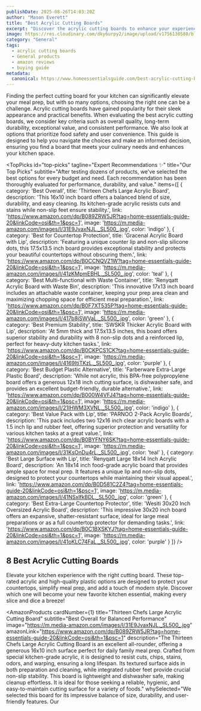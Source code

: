 ```yaml
---
publishDate: 2025-08-26T14:03:20Z
author: "Mason Everett"
title: "Best Acrylic Cutting Boards"
excerpt: "Discover the acrylic cutting boards to enhance your experience. Find top solutions based on thorough testing and reviews."
image: https://res.cloudinary.com/dky6urpy2/image/upload/v1756130580/blog_image_1756130579_brysnt.webp
category: "General"
tags:
  - acrylic cutting boards
  - General products
  - amazon reviews
  - buying guide
metadata:
  canonical: https://www.homeessentialsguide.com/best-acrylic-cutting-boards
---
```



Finding the perfect cutting board for your kitchen can significantly elevate your meal prep, but with so many options, choosing the right one can be a challenge. Acrylic cutting boards have gained popularity for their sleek appearance and practical benefits. When evaluating the best acrylic cutting boards, we consider key criteria such as overall quality, long-term durability, exceptional value, and consistent performance. We also look at options that prioritize food safety and user convenience. This guide is designed to help you navigate the choices and make an informed decision, ensuring you find a board that meets your culinary needs and enhances your kitchen space.

<TopPicks
  id="top-picks"
  tagline="Expert Recommendations ✨"
  title="Our Top Picks"
  subtitle="After testing dozens of products, we've selected the best options for every budget and need. Each recommendation has been thoroughly evaluated for performance, durability, and value."
  items={[
    {
      category: 'Best Overall',
      title: 'Thirteen Chefs Large Acrylic Board',
      description: 'This 16x10 inch board offers a balanced blend of size, durability, and easy cleaning. Its kitchen-grade acrylic resists cuts and stains while non-slip feet ensure stability.',
      link: 'https://www.amazon.com/dp/B089ZRW5JR?tag=home-essentials-guide-20&linkCode=osi&th=1&psc=1',
      image: 'https://m.media-amazon.com/images/I/31E9JvaxNJL._SL500_.jpg',
      color: 'indigo'
    },
    {
      category: 'Best for Countertop Protection',
      title: 'Gracenal Acrylic Board with Lip',
      description: 'Featuring a unique counter lip and non-slip silicone dots, this 17.5x13.5 inch board provides exceptional stability and protects your beautiful countertops without obscuring them.',
      link: 'https://www.amazon.com/dp/B0CCNQVZ1W?tag=home-essentials-guide-20&linkCode=osi&th=1&psc=1',
      image: 'https://m.media-amazon.com/images/I/41zKMpmEBHL._SL500_.jpg',
      color: 'teal'
    },
    {
      category: 'Best Multi-functional with Waste Container',
      title: 'Renyqatt Acrylic Board with Waste Bin',
      description: 'This innovative 17x13 inch board includes an attachable waste container, keeping your prep area clean and maximizing chopping space for efficient meal preparation.',
      link: 'https://www.amazon.com/dp/B0F7XT535P?tag=home-essentials-guide-20&linkCode=osi&th=1&psc=1',
      image: 'https://m.media-amazon.com/images/I/417b8jSWVaL._SL500_.jpg',
      color: 'green'
    },
    {
      category: 'Best Premium Stability',
      title: 'SWSKR Thicker Acrylic Board with Lip',
      description: 'At 5mm thick and 17.5x13.5 inches, this board offers superior stability and durability with 8 non-slip dots and a reinforced lip, perfect for heavy-duty kitchen tasks.',
      link: 'https://www.amazon.com/dp/B0CKPCS1CK?tag=home-essentials-guide-20&linkCode=osi&th=1&psc=1',
      image: 'https://m.media-amazon.com/images/I/4169ItiTKzL._SL500_.jpg',
      color: 'purple'
    },
    {
      category: 'Best Budget Plastic Alternative',
      title: 'Farberware Extra-Large Plastic Board',
      description: 'While not acrylic, this BPA-free polypropylene board offers a generous 12x18 inch cutting surface, is dishwasher safe, and provides an excellent budget-friendly, durable alternative.',
      link: 'https://www.amazon.com/dp/B000W4VFJ4?tag=home-essentials-guide-20&linkCode=osi&th=1&psc=1',
      image: 'https://m.media-amazon.com/images/I/21IHWM3XVNL._SL500_.jpg',
      color: 'indigo'
    },
    {
      category: 'Best Value Pack with Lip',
      title: 'PARNOO 2-Pack Acrylic Boards',
      description: 'This pack includes two 12x16 inch clear acrylic boards with a 1.5 inch lip and rubber feet, offering superior protection and versatility for various kitchen tasks at a great value.',
      link: 'https://www.amazon.com/dp/B0BYFNY6SK?tag=home-essentials-guide-20&linkCode=osi&th=1&psc=1',
      image: 'https://m.media-amazon.com/images/I/31KsOnDu4rL._SL500_.jpg',
      color: 'teal'
    },
    {
      category: 'Best Large Surface with Lip',
      title: 'Renyqatt Large 18x14 Inch Acrylic Board',
      description: 'An 18x14 inch food-grade acrylic board that provides ample space for meal prep. It features a unique lip and non-slip dots, designed to protect your countertops while maintaining their visual appeal.',
      link: 'https://www.amazon.com/dp/B0D581C2Z4?tag=home-essentials-guide-20&linkCode=osi&th=1&psc=1',
      image: 'https://m.media-amazon.com/images/I/41NSxlfkBDL._SL500_.jpg',
      color: 'green'
    },
    {
      category: 'Best Extra-Large Countertop Protector',
      title: 'Wesiti 30x20 Inch Oversized Acrylic Board',
      description: 'This impressive 30x20 inch board offers an expansive, shatter-resistant surface, ideal for large meal preparations or as a full countertop protector for demanding tasks.',
      link: 'https://www.amazon.com/dp/B0C1BXSKYJ?tag=home-essentials-guide-20&linkCode=osi&th=1&psc=1',
      image: 'https://m.media-amazon.com/images/I/41oKLC74FaL._SL500_.jpg',
      color: 'purple'
    }
  ]}
/>

## 8 Best Acrylic Cutting Boards

Elevate your kitchen experience with the right cutting board. These top-rated acrylic and high-quality plastic options are designed to protect your countertops, simplify meal prep, and add a touch of modern style. Discover which one will become your new favorite kitchen essential, making every slice and dice a breeze!

<AmazonProducts
  cardNumber={1}
  title="Thirteen Chefs Large Acrylic Cutting Board"
  subtitle="Best Overall for Balanced Performance"
  image="https://m.media-amazon.com/images/I/31E9JvaxNJL._SL500_.jpg"
  amazonLink="https://www.amazon.com/dp/B089ZRW5JR?tag=home-essentials-guide-20&linkCode=osi&th=1&psc=1"
  description="The Thirteen Chefs Large Acrylic Cutting Board is an excellent all-rounder, offering a generous 16x10 inch surface perfect for daily family meal prep. Crafted from special kitchen-grade acrylic, it is designed to resist cuts, chips, stains, odors, and warping, ensuring a long lifespan. Its textured surface aids in both preparation and cleaning, while integrated rubber feet provide crucial non-slip stability. This board is lightweight and dishwasher safe, making cleanup effortless. It is ideal for those seeking a reliable, hygienic, and easy-to-maintain cutting surface for a variety of foods."
  whySelected="We selected this board for its impressive balance of size, durability, and user-friendly features. Our